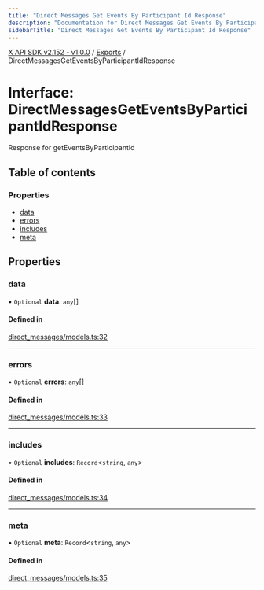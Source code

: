 ```yaml
---
title: "Direct Messages Get Events By Participant Id Response"
description: "Documentation for Direct Messages Get Events By Participant Id Response"
sidebarTitle: "Direct Messages Get Events By Participant Id Response"
---
```


[X API SDK v2.152 - v1.0.0](../README.md) / [Exports](../modules.md) / DirectMessagesGetEventsByParticipantIdResponse

# Interface: DirectMessagesGetEventsByParticipantIdResponse

Response for getEventsByParticipantId

## Table of contents

### Properties

- [data](DirectMessagesGetEventsByParticipantIdResponse.md#data)
- [errors](DirectMessagesGetEventsByParticipantIdResponse.md#errors)
- [includes](DirectMessagesGetEventsByParticipantIdResponse.md#includes)
- [meta](DirectMessagesGetEventsByParticipantIdResponse.md#meta)

## Properties

### data

• `Optional` **data**: `any`[]

#### Defined in

[direct_messages/models.ts:32](https://github.com/xdevplatform/xdk/blob/ad4172ef5f68f089e0f077a190b271016dd35bf7/xdk/typescript/src/direct_messages/models.ts#L32)

___

### errors

• `Optional` **errors**: `any`[]

#### Defined in

[direct_messages/models.ts:33](https://github.com/xdevplatform/xdk/blob/ad4172ef5f68f089e0f077a190b271016dd35bf7/xdk/typescript/src/direct_messages/models.ts#L33)

___

### includes

• `Optional` **includes**: `Record`\<`string`, `any`\>

#### Defined in

[direct_messages/models.ts:34](https://github.com/xdevplatform/xdk/blob/ad4172ef5f68f089e0f077a190b271016dd35bf7/xdk/typescript/src/direct_messages/models.ts#L34)

___

### meta

• `Optional` **meta**: `Record`\<`string`, `any`\>

#### Defined in

[direct_messages/models.ts:35](https://github.com/xdevplatform/xdk/blob/ad4172ef5f68f089e0f077a190b271016dd35bf7/xdk/typescript/src/direct_messages/models.ts#L35)
